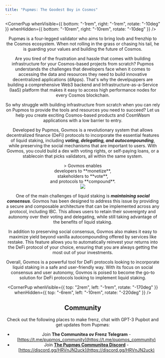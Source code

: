 ```yaml
---
title: "Pupmøs: The Goodest Boy in Cosmos"
---
```




<CornerPup
  whenVisible={{ bottom: "-1rem", right: "-1rem", rotate: "-10deg" }}
  whenHidden={{ bottom: "-10rem", right: "-10rem", rotate: "-10deg" }}
/>

<Header />

<span className="text-center">
Pupmøs is a four-legged validator who aims to bring lovb and frenzhip to the Cosmos ecosystem. When not rolling in the grass or chasing his tail, he is guarding your values and building the future of Cosmos.
</span>


<div className="h-20"></div>

<Validators/>

<CloudInfrastructure/>


Are you tired of the frustration and hassle that comes with building infrastructure for your Cosmos-based projects from scratch? Pupmos understands the challenges that developers face when it comes to accessing the data and resources they need to build innovative decentralized applications (dApps). That's why the develpuppers are building a comprehensive Web3 backend and Infrastructure-as-a-Service (IaaS) platform that makes it easy to access high performance nodes for every Cosmos blockchain.

So why struggle with building infrastructure from scratch when you can rely on Pupmos to provide the tools and resources you need to succeed? Let us help you create exciting Cosmos-based products and CosmWasm applications with a low barrier to entry.


<div className="h-20"></div>


<LiquidStaking/>

<div className="h-10"></div>

Developed by Pupmos, Govmos is a revolutionary system that allows decentralized finance (DeFi) protocols to incorporate the essential features of liquid staking, including _**voting, delegating, and autocompounding**_, while preserving the social mechanisms that are important to users. With Govmos, you could build a dex with voting rights, or self-paying loans, or a stablecoin that picks validators, all within the same system.


<div className="lg:flex lg:flex-row items-center">
  <div className="text-xl xs:text-center">
    > Govmos enables <br/> developers to **monetize**, <br/> stakeholders to **vote**, <br/> and protocols to **compound**.
  </div>

  <img className="lg:w-2/3" src="/animations/govmos-cycle-graphic.png"/>
</div>


One of the main challenges of liquid staking is _**maintaining social consensus**_. Govmos has been designed to address this issue by providing a secure and composable architecture that can be implemented across any protocol, including IBC. This allows users to retain their sovereignty and autonomy over their voting and delegating, while still taking advantage of the benefits of liquid staking.


In addition to preserving social consensus, Govmos also makes it easy to maximize yield beyond vanilla autocompounding offered by services like restake. This feature allows you to automatically reinvest your returns into the DeFi protocol of your choice, ensuring that you are always getting the most out of your investments.


Overall, Govmos is a powerful tool for DeFi protocols looking to incorporate liquid staking in a safe and user-friendly way. With its focus on social consensus and user autonomy, Govmos is poised to become the go-to solution for DeFi protocols looking to implement liquid staking.


<div className="h-20"></div>


<CornerPup
  whenVisible={{ top: "2rem", left: "-1rem", rotate: "-170deg" }}
  whenHidden={{ top: "-6rem", left: "-10rem", rotate: "-220deg" }}
/>

## Community

Check out the following places to make frenz, chat with GPT-3 Pupbot and get updates from Pupmøs:

- Join **The Communitea ov Frenz Telegram** - [https://t.me/pupmos_community](https://t.me/pupmos_community)
- Join **[The Pupmøs Communitea Discord](https://discord.gg/HRVnJN2uck)** - [https://discord.gg/HRVnJN2uck](https://discord.gg/HRVnJN2uck)
